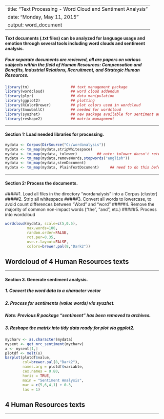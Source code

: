 
---
title: "Text Processing - Word Cloud and Sentiment Analysis"
date: "Monday, May 11, 2015"
output: word_document
---

#### Text documents (.txt files) can be analyzed for language usage and emotion through several tools including word clouds and sentiment analysis.
##### Four separate documents are reviewed, all are papers on various subjects within the field of Human Resources: Compensation and Benefits, Industrial Relations, Recruitment, and Strategic Human Resources.

```r

library(tm)                   ## text management package
library(wordcloud)            ## word cloud addendum
library(plyr)                 ## data manipulation
library(ggplot2)              ## plotting
library(RColorBrewer)         ## plot colors used in wordcloud
library(SnowballC)            ## needed for wordcloud
library(syuzhet)              ## new package available for sentiment analysis
library(reshape2)             ## matrix management

```
***
#### Section 1: Load needed libraries for processing.

```r

mydata <- Corpus(DirSource("C:/wordanalysis"))
mydata <- tm_map(mydata,stripWhitespace)
mydata <- tm_map(mydata, tolower)         ## note: tolower doesn't return a Text Doc
mydata <- tm_map(mydata,removeWords,stopwords("english"))
mydata <- tm_map(mydata,stemDocument)
mydata <- tm_map(mydata, PlainTextDocument)     ## need to do this before process

```

***
   
#### Section 2: Process the documents.
#####1. Load all files in the directory "wordanalysis" into a Corpus (cluster)
#####2. Strip all whitespace
#####3. Convert all words to lowercase, to avoid count differences between "Word" and "word"
#####4. Remove the majority of common non-impact words ("the", "and", etc.)
#####5. Process into wordcloud
   
```r

wordcloud(mydata, scale=c(5,0.5), 
          max.words=100,
          random.order=FALSE,
          rot.per=0.35,
          use.r.layout=FALSE,
          colors=brewer.pal(8,"Dark2"))
```
   
## Wordcloud of 4 Human Resources texts

***
   
#### Section 3. Generate sentiment analysis.
##### 1. Convert the word data to a character vector
##### 2. Process for sentiments (value words) via syuzhet.
#####       Note: Previous R package "sentiment" has been removed to archives.
##### 3. Reshape the matrix into tidy data ready for plot via ggplot2.
   

```r

mycharv <- as.character(mydata)
mysent <- get_nrc_sentiment(mycharv)
x <- mysent[1,]
plotdf <- melt(x)
barplot(plotdf$value, 
        col=brewer.pal(8,"Dark2"),
        names.arg = plotdf$variable,
        cex.names = 0.80,
        horiz = TRUE,
        main = "Sentiment Analysis",
        mar = c(5,6,4,1) + 0.3,
        las = 1)
```
   
## 4 Human Resources texts
   
***



